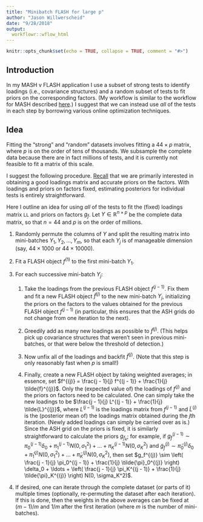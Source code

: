 ```yaml
---
title: "Minibatch FLASH for large p"
author: "Jason Willwerscheid"
date: "9/28/2018"
output:
  workflowr::wflow_html
---
```


```r
knitr::opts_chunk$set(echo = TRUE, collapse = TRUE, comment = "#>")
```


## Introduction

In my MASH v FLASH application I use a subset of strong tests to identify loadings (i.e., covariance structures) and a random subset of tests to fit priors on the corresponding factors. (My workflow is similar to the workflow for MASH described [here](https://stephenslab.github.io/mashr/articles/eQTL_outline.html).) I suggest that we can instead use *all* of the tests in each step by borrowing various online optimization techniques. 

## Idea

Fitting the "strong" and "random" datasets involves fitting a $44 \times p$ matrix, where $p$ is on the order of tens of thousands. We subsample the complete data because there are in fact millions of tests, and it is currently not feasible to fit a matrix of this scale.

I suggest the following procedure. [Recall](https://willwerscheid.github.io/MASHvFLASH/MASHvFLASHgtex2.html) that we are primarily interested in obtaining a good loadings matrix and accurate priors on the factors. With loadings and priors on factors fixed, estimating posteriors for individual tests is entirely straightforward.

Here I outline an idea for using *all* of the tests to fit the (fixed) loadings matrix `LL` and priors on factors $g_f$. Let $Y \in \mathbb{R}^{n \times p}$ be the complete data matrix, so that $n = 44$ and $p$ is on the order of millions.

1. Randomly permute the columns of $Y$ and split the resulting matrix into mini-batches $Y_1, Y_2, \ldots, Y_m$, so that each $Y_j$ is of manageable dimension (say, $44 \times 1000$ or $44 \times 10000$).

1. Fit a FLASH object $f^{(1)}$ to the first mini-batch $Y_1$.

1. For each successive mini-batch $Y_j$:

    1. Take the loadings from the previous FLASH object $f^{(j - 1)}$. Fix them and fit a new FLASH object $\tilde{f}^{(j)}$ to the new mini-batch $Y_j$, initializing the priors on the factors to the values obtained for the previous FLASH object $f^{(j - 1)}$ (in particular, this ensures that the ASH grids do not change from one iteration to the next).
  
    1. Greedily add as many new loadings as possible to $\tilde{f}^{(j)}$. (This helps pick up covariance structures that weren't seen in previous mini-batches, or that were below the threshold of detection.)
  
    1. Now unfix all of the loadings and backfit $\tilde{f}^{(j)}$. (Note that this step is only reasonably fast when $p$ is small!)
    
    1. Finally, create a new FLASH object by taking weighted averages; in essence, set $f^{(j)} = \frac{j - 1}{j} f^{(j - 1)} + \frac{1}{j} \tilde{f}^{(j)}$. Only the (expected value of) the loadings of $f^{(j)}$ and the priors on factors need to be calculated. One can simply take the new loadings to be $\frac{j - 1}{j} L^{(j - 1)} + \frac{1}{j} \tilde{L}^{(j)}$, where $L^{(j - 1)}$ is the loadings matrix from $f^{(j - 1)}$ and $\tilde{L}^{(j)}$ is the (posterior mean of) the loadings matrix obtained during the $j$th iteration. (Newly added loadings can simply be carried over as is.) Since the ASH grid on the priors is fixed, it is similarly straightforward to calculate the priors $g_{f_k}$; for example, if $g_f^{(j - 1)} \sim \pi_0^{(j - 1)} \delta_0 + \pi_1^{(j - 1)} N(0, \sigma_1^2) + \ldots + \pi_K^{(j - 1)} N(0, \sigma_K^2)$ and $\tilde{g}_f^{(j)} \sim \tilde{\pi}_0^{(j)} \delta_0 + \tilde{\pi}_1^{(j)} N(0, \sigma_1^2) + \ldots + \tilde{\pi}_K^{(j)} N(0, \sigma_K^2)$, then set $g_f^{(j)} \sim \left( \frac{j - 1}{j} \pi_0^{(j - 1)} + \frac{1}{j} \tilde{\pi}_0^{(j)} \right) \delta_0 + \ldots + \left( \frac{j - 1}{j} \pi_K^{(j - 1)} + \frac{1}{j} \tilde{\pi}_K^{(j)} \right) N(0, \sigma_K^2)$.
    
1. If desired, one can iterate through the complete dataset (or parts of it) multiple times (optionally, re-permuting the dataset after each iteration). If this is done, then the weights in the above averages can be fixed at $(m - 1) / m$ and $1 / m$ after the first iteration (where $m$ is the number of mini-batches).
